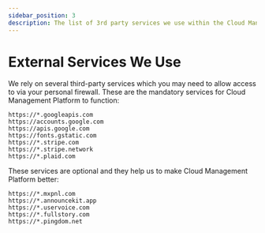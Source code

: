 ```yaml
---
sidebar_position: 3
description: The list of 3rd party services we use within the Cloud Management Platform
---
```


# External Services We Use

We rely on several third-party services which you may need to allow access to via your personal firewall. These are the mandatory services for Cloud Management Platform to function:

```text
https://*.googleapis.com
https://accounts.google.com
https://apis.google.com
https://fonts.gstatic.com
https://*.stripe.com
https://*.stripe.network
https://*.plaid.com
```

These services are optional and they help us to make Cloud Management Platform better:

```text
https://*.mxpnl.com
https://*.announcekit.app
https://*.uservoice.com
https://*.fullstory.com
https://*.pingdom.net
```
